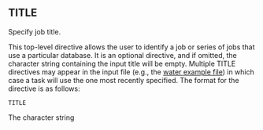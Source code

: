 ==TITLE==

Specify job title.

This top-level directive allows the user to identify a job or series of jobs that use a particular database. It is an optional directive, and if omitted, the character string containing the input title will be empty. Multiple TITLE directives may appear in the input file (e.g., the [[Getting-Started#water-molecule-sample-input-file|water example file]]) in which case a task will use the one most recently specified. The format for the directive is as follows:

 TITLE <string title>

The character string <title> is assigned to the contents of the string following the TITLE directive. If the string contains
white space, it must be surrounded by double quotes. For example,

 title "This is the title of my NWChem job"

The title is stored in the database and will be used in all subsequent tasks/jobs until redefined in the input.
